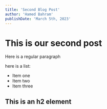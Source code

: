 ```yaml
---
title: 'Second Blog Post'
author: 'Hamed Bahram'
publishDate: 'March 5th, 2023'
---
```


# This is our second post

Here is a regular paragraph

here is a list:

- Item one
- Item two
- Item three

## This is an h2 element
